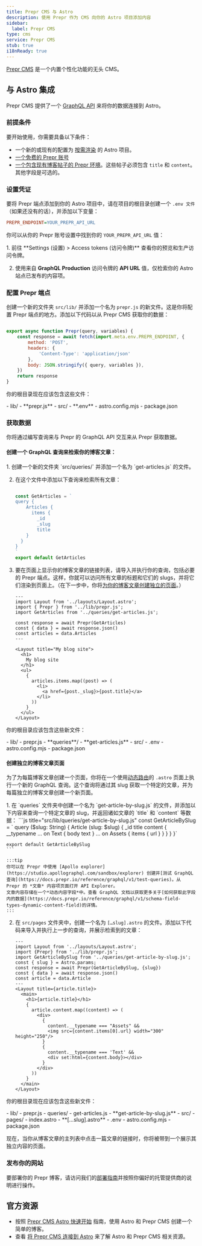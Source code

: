 ```yaml
---
title: Prepr CMS 与 Astro
description: 使用 Prepr 作为 CMS 向你的 Astro 项目添加内容
sidebar:
  label: Prepr CMS
type: cms
service: Prepr CMS
stub: true
i18nReady: true
---
```


[Prepr CMS](https://www.prepr.io/) 是一个内置个性化功能的无头 CMS。


## 与 Astro 集成

Prepr CMS 提供了一个 [GraphQL API](https://docs.prepr.io/reference/graphql/v1/overview) 来将你的数据连接到 Astro。

### 前提条件

要开始使用，你需要具备以下条件：

- 一个新的或现有的配置为 [按需渲染](/zh-cn/guides/on-demand-rendering/) 的 Astro 项目。
- [一个免费的 Prepr 账号](https://signup.prepr.io/)
- [一个包含现有博客帖子的 Prepr 环境](https://docs.prepr.io/account/set-up-environments#create-an-envirntonment)。这些帖子必须包含 `title` 和 `content`。其他字段是可选的。

### 设置凭证

要将 Prepr 端点添加到你的 Astro 项目中，请在项目的根目录创建一个 `.env 文件`（如果还没有的话），并添加以下变量：

```ini title=".env"
PREPR_ENDPOINT=YOUR_PREPR_API_URL
```

你可以从你的 Prepr 账号设置中找到你的 `YOUR_PREPR_API_URL` 值：

<Steps>
1. 前往 **Settings (设置) > Access tokens (访问令牌)** 查看你的预览和生产访问令牌。

2. 使用来自 **GraphQL Production** 访问令牌的 **API URL** 值，仅检索你的 Astro 站点已发布的内容项。
</Steps>

### 配置 Prepr 端点

创建一个新的文件夹 `src/lib/` 并添加一个名为 `prepr.js` 的新文件。这是你将配置 Prepr 端点的地方。添加以下代码以从 Prepr CMS 获取你的数据：

```js title="src/lib/prepr.js"

export async function Prepr(query, variables) {
    const response = await fetch(import.meta.env.PREPR_ENDPOINT, {
        method: 'POST',
        headers: {
            'Content-Type': 'application/json'
        },
        body: JSON.stringify({ query, variables }),
    })
    return response
}
```

你的根目录现在应该包含这些文件：

<FileTree title="Project Structure">
- lib/
    - **prepr.js**
- src/
- **.env**
- astro.config.mjs
- package.json

</FileTree>

### 获取数据

你将通过编写查询来与 Prepr 的 GraphQL API 交互来从 Prepr 获取数据。

#### 创建一个 GraphQL 查询来检索你的博客文章：

<Steps>
1. 创建一个新的文件夹 `src/queries/` 并添加一个名为 `get-articles.js` 的文件。

2. 在这个文件中添加以下查询来检索所有文章：
    ```js title="src/queries/get-articles.js"

    const GetArticles = `
    query {
        Articles {
          items {
            _id
            _slug
            title
        }
      }
    }
    `
    export default GetArticles
    ```

3. 要在页面上显示你的博客文章的链接列表，请导入并执行你的查询，包括必要的 Prepr 端点。这样，你就可以访问所有文章的标题和它们的 slugs，并将它们渲染到页面上。（在下一步中，你将[为你的博客文章创建独立的页面](#创建独立的博客文章页面)。）
    ```astro title="src/pages/index.astro" ins={3-4, 6-8, 15-23}
    ---
    import Layout from '../layouts/Layout.astro';
    import { Prepr } from '../lib/prepr.js';
    import GetArticles from '../queries/get-articles.js';

    const response = await Prepr(GetArticles)
    const { data } = await response.json()
    const articles = data.Articles
    ---

    <Layout title="My blog site">
      <h1>
        My blog site
      </h1>
      <ul>
        {
          articles.items.map((post) => (
            <li>
              <a href={post._slug}>{post.title}</a>
            </li>
          ))
        }
      </ul>
    </Layout>
    ```
</Steps>

你的根目录应该包含这些新文件：

<FileTree title="Project Structure">
- lib/
    - prepr.js
    - **queries**/
        - **get-articles.js**
- src/
- .env
- astro.config.mjs
- package.json
</FileTree>

#### 创建独立的博客文章页面

为了为每篇博客文章创建一个页面，你将在一个使用[动态路由](/zh-cn/guides/routing/#服务器ssr模式)的 `.astro` 页面上执行一个新的 GraphQL 查询。这个查询将通过其 slug 获取一个特定的文章，并为每篇独立的博客文章创建一个新页面。

<Steps>
1. 在 `queries` 文件夹中创建一个名为 `get-article-by-slug.js` 的文件，并添加以下内容来查询一个特定文章的 slug，并返回诸如文章的 `title` 和 `content` 等数据：
    ```js title="src/lib/queries/get-article-by-slug.js"
    const GetArticleBySlug = `
    query ($slug: String) {
       Article (slug: $slug) {
         _id
         title
         content {
           __typename
           ... on Text {
             body
             text
           }
           ... on Assets {
             items {
               url
             }
           }
         }
       }
    }`

    export default GetArticleBySlug
    ```

    :::tip
    你可以在 Prepr 中使用 [Apollo explorer](https://studio.apollographql.com/sandbox/explorer) 创建并[测试 GraphQL 查询](https://docs.prepr.io/reference/graphql/v1/test-queries)。从 Prepr 的 *文章* 内容项页面打开 API Explorer。
    文章内容存储在一个*动态内容字段*中。查看 GraphQL 文档以获取更多关于[如何获取此字段内的数据](https://docs.prepr.io/reference/graphql/v1/schema-field-types-dynamic-content-field)的详情。
    :::

2. 在 `src/pages` 文件夹中，创建一个名为 `[…slug].astro` 的文件。添加以下代码来导入并执行上一步的查询，并展示检索到的文章：
    ```astro title="src/pages/[...slug].astro"
    ---
    import Layout from '../layouts/Layout.astro';
    import {Prepr} from '../lib/prepr.js';
    import GetArticleBySlug from '../queries/get-article-by-slug.js';
    const { slug } = Astro.params;
    const response = await Prepr(GetArticleBySlug, {slug})
    const { data } = await response.json()
    const article = data.Article
    ---
    <Layout title={article.title}>
      <main>
        <h1>{article.title}</h1>
        {
          article.content.map((content) => (
            <div>
              {
                content.__typename === "Assets" &&
                <img src={content.items[0].url} width="300" height="250"/>
              }
              {
                content.__typename === 'Text' &&
                <div set:html={content.body}></div>
              }
            </div>
          ))
        }
      </main>
    </Layout>
    ```
</Steps>

你的根目录现在应该包含这些新文件：

<FileTree title="Project Structure">
- lib/
    - prepr.js
    - queries/
        - get-articles.js
        - **get-article-by-slug.js**
- src/
    - pages/
      - index.astro
      - **[…slug].astro**
- .env
- astro.config.mjs
- package.json
</FileTree>

现在，当你从博客文章的主列表中点击一篇文章的链接时，你将被带到一个展示其独立内容的页面。

### 发布你的网站

要部署你的 Prepr 博客，请访问我们的[部署指南](/zh-cn/guides/deploy/)并按照你偏好的托管提供商的说明进行操作。

## 官方资源

- 按照 [Prepr CMS Astro 快速开始](https://github.com/preprio/astro-quick-start) 指南，使用 Astro 和 Prepr CMS 创建一个简单的博客。
- 查看 [将 Prepr CMS 连接到 Astro](https://docs.prepr.io/connecting-front-end-apps/astro) 来了解 Astro 和 Prepr CMS 相关资源。
